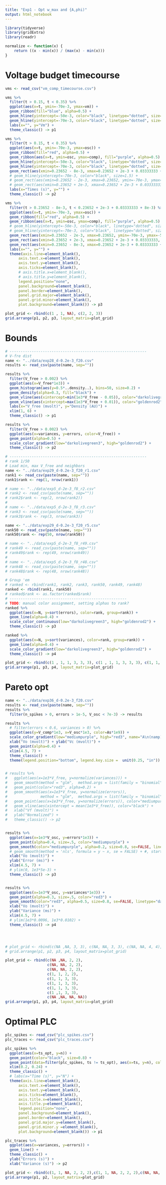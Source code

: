 ```yaml
---
title: "Exp1 - Opt w_max and {A,phi)"
output: html_notebook
---
```


```r
library(tidyverse)
library(gridExtra)
library(readr)

normalize <- function(x) {
    return ((x - min(x)) / (max(x) - min(x)))
}
```

# Voltage budget timecourse

```r
vms <- read_csv("vm_comp_timecourse.csv")
```

```r
vms %>% 
  filter(t > 0.15, t < 0.35) %>%
  ggplot(aes(x=t, ymin=-70e-3, ymax=vm)) +
  geom_ribbon(fill="blue", alpha=0.5) +
  geom_hline(yintercept=-50e-3, color="black", linetype="dotted", size=0.5) +
  geom_hline(yintercept=-70e-3, color="black", linetype="dotted", size=0.5) +
  labs(x="", y="Vm") +
  theme_classic() -> p1

vms %>% 
  filter(t > 0.15, t < 0.35) %>%
  ggplot(aes(x=t, ymin=-70e-3, ymax=osc)) +
  geom_ribbon(fill="red", alpha=0.5) +
  geom_ribbon(aes(x=t, ymin=osc, ymax=comp), fill="purple", alpha=0.5) +
  geom_hline(yintercept=-50e-3, color="black", linetype="dotted", size=0.5) +
  geom_hline(yintercept=-70e-3, color="black", linetype="dotted", size=0.5) +
  geom_rect(aes(xmin=0.23652 - 8e-3, xmax=0.23652 + 2e-3 + 0.03333333 + 8e-3, ymin=-70e-3, ymax=-50e-3),  fill=NA, color="black", alpha=0.01, size=.2) +
  # geom_hline(yintercept=-70e-3, color="black", size=1.5) +
  # geom_rect(aes(xmin=0.23652 - 2e-3, xmax=0.23652, ymin=-70e-3, ymax=-50e-3), color="grey", alpha=0.5) +
  # geom_rect(aes(xmin=0.23652 + 2e-3, xmax=0.23652 + 2e-3 + 0.03333333, ymin=-70e-3, ymax=-50e-3), fill=NA, color="grey", alpha=0.1) +
  labs(x="Times (s)", y="") +
  theme_classic() -> p2

vms %>% 
  filter(t > 0.23652 - 8e-3, t < 0.23652 + 2e-3 + 0.03333333 + 8e-3) %>%
  ggplot(aes(x=t, ymin=-70e-3, ymax=osc)) +
  geom_ribbon(fill="red", alpha=0.5) +
  geom_ribbon(aes(x=t, ymin=osc, ymax=comp), fill="purple", alpha=0.5) +
  # geom_hline(yintercept=-50e-3, color="black", linetype="dotted", size=0.5) +
  # geom_hline(yintercept=-70e-3, color="black", linetype="dotted", size=0.5) +
  geom_rect(aes(xmin=0.23652 - 2e-3, xmax=0.23652, ymin=-70e-3, ymax=-50e-3), fill="grey", alpha=0.01) +
  geom_rect(aes(xmin=0.23652 + 2e-3, xmax=0.23652 + 2e-3 + 0.03333333, ymin=-70e-3, ymax=-50e-3),  fill="grey", alpha=0.01) +
  geom_rect(aes(xmin=0.23652 - 8e-3, xmax=0.23652 + 2e-3 + 0.03333333 + 8e-3, ymin=-70e-3, ymax=-50e-3),  fill=NA, color="black", alpha=0.01, size=.2) +
  labs(x="", y="") +
  theme(axis.line=element_blank(),
      axis.text.x=element_blank(),
      axis.text.y=element_blank(),
      axis.ticks=element_blank(),
      # axis.title.x=element_blank(),
      # axis.title.y=element_blank(),
      legend.position="none",
      panel.background=element_blank(),
      panel.border=element_blank(),
      panel.grid.major=element_blank(),
      panel.grid.minor=element_blank(),
      plot.background=element_blank()) -> p3

plot_grid <- rbind(c(1 , 1, NA), c(2, 2, 3))
grid.arrange(p1, p2, p3, layout_matrix=plot_grid)
```
           

# Bounds

```r
# --------------------------------------------------------------
# V-fre dist
name <- "../data/exp28_d-0.2e-3_f20.csv"
results <- read_csv(paste(name, sep=""))

results %>% 
  filter(V_free > 0.002) %>% 
  ggplot(aes(x=V_free*1e3)) +
  geom_histogram(aes(y=0.5*..density..), bins=50, size=0.2) +
  geom_density(alpha=0.3, fill="black") +
  geom_vline(aes(xintercept=min(1e3*V_free - 0.05)), color="darkolivegreen3", alpha=0.6) +
  geom_vline(aes(xintercept=max(1e3*V_free + 0.01)), color="goldenrod2", alpha=0.5) +
  labs(x="V_free (mvolt)", y="Density (AU)") +
  xlim(1, 6) +
  theme_classic() -> p1

results %>%
  filter(V_free > 0.002) %>%
  ggplot(aes(x=variances, y=errors, color=V_free)) +
  geom_point(alpha=0.5) +
  scale_color_gradient(low="darkolivegreen3", high="goldenrod2") +
  theme_classic() -> p2

# --------------------------------------------------------------
# rank 1/50
# Load min, max V_free and neighbors
name <- "../data/exp29_d-0.2e-3_f20_r1.csv"
rank1 <- read_csv(paste(name, sep=""))
rank1$rank <- rep(1, nrow(rank1))

# name <- "../data/exp5_d-2e-3_f8_r2.csv"
# rank2 <- read_csv(paste(name, sep=""))
# rank2$rank <- rep(2, nrow(rank2))
# 
# name <- "../data/exp5_d-2e-3_f8_r3.csv"
# rank3 <- read_csv(paste(name, sep=""))
# rank3$rank <- rep(3, nrow(rank3))

name <- "../data/exp29_d-0.2e-3_f20_r5.csv"
rank50 <- read_csv(paste(name, sep=""))
rank50$rank <- rep(50, nrow(rank50))

# name <- "../data/exp5_d-2e-3_f8_r49.csv"
# rank49 <- read_csv(paste(name, sep=""))
# rank49$rank <- rep(49, nrow(rank49))
# 
# name <- "../data/exp5_d-2e-3_f8_r48.csv"
# rank48 <- read_csv(paste(name, sep=""))
# rank48$rank <- rep(48, nrow(rank48))

# Group 'em
# ranked <- rbind(rank1, rank2, rank3, rank50, rank49, rank48)
ranked <- rbind(rank1, rank50)
# ranked$rank <- as.factor(ranked$rank)
# -----------------------------------------------------
# TODO: manual color assignment, setting alphas to rank?
ranked %>%
  ggplot(aes(x=N, y=sort(errors), color=rank, group=rank)) +
  geom_line(alpha=0.4) +
  scale_color_continuous(low="darkolivegreen3", high="goldenrod2") +
  theme_classic() -> p3

ranked %>%
  ggplot(aes(x=N, y=sort(variances), color=rank, group=rank)) +
  geom_line(alpha=0.4) +
  scale_color_gradient(low="darkolivegreen3", high="goldenrod2") +
  theme_classic() -> p4

plot_grid <- rbind(c(1 , 1, 1, 3, 3, 3), c(1 , 1, 1, 3, 3, 3), c(1, 1, 1, 4, 4, 4), c(NA, NA, NA, 4, 4, 4))
grid.arrange(p1, p3, p4, layout_matrix=plot_grid)
```

# Pareto opt
```r
name <- "../data/exp36_d-0.2e-3_f20.csv"
results <- read_csv(paste(name, sep=""))
results %>% 
  filter(n_spikes > 0, errors > 1e-5, V_osc < 7e-3) -> results

results %>% 
  # filter(errors < 0.6, variances > 0) %>%
  ggplot(aes(y=V_comp*1e3, x=V_osc*1e3, color=As*1e9)) +
  scale_color_gradient(low="mediumpurple", high="red3", name="A\n(namp)") +
  xlab("Vo (mvolt)") + ylab("Vc (mvolt)") +
  geom_point(alpha=0.4) + 
  xlim(4.5, 7) +
  theme_classic() + 
  theme(legend.position="bottom", legend.key.size =  unit(0.25, "in")) -> p1


# results %>% 
#   ggplot(aes(x=1e3*V_free, y=normalize(variances))) +
#   geom_smooth(method = "glm",  method.args = list(family = "binomial"), color="red3", alpha=0.5, se=FALSE, linetype="dashed") + 
#   geom_point(color="red3", alpha=0.2) +
#   geom_smooth(aes(x=1e3*V_free, y=normalize(errors)), 
#               method = "glm",  method.args = list(family = "binomial"), color="mediumpurple", se=FALSE,linetype="dashed") + 
#   geom_point(aes(x=1e3*V_free, y=normalize(errors)), color="mediumpurple", alpha=0.2) +
#   geom_vline(aes(xintercept = mean(1e3*V_free)), color="black") +
#   xlab("Vf (mvolt)") +
#   ylab("Normalized") +
#   theme_classic() -> p2


results %>% 
  ggplot(aes(x=1e3*V_osc, y=errors*1e3)) +
  geom_point(alpha=0.4, size=.5, color="mediumpurple") +
  geom_smooth(color="mediumpurple", alpha=0.2, size=0.8, se=FALSE, linetype="dashed") +
  # geom_smooth(method = 'nls', formula = y ~ x, se = FALSE) + #, start=list(b=1)) #, start = list(a=1,b=.1)) +
  xlab("Vo (mvolt)") +
  ylab("Error (ms)") +
  xlim(4.5, 7) +
  # ylim(0, 1e3*5e-3) +
  theme_classic() -> p3


results %>% 
  ggplot(aes(x=1e3*V_osc, y=variances*1e3)) +
  geom_point(alpha=0.3, size=.5, color="red3") +
  geom_smooth(color="red3", alpha=0.5, size=0.8, se=FALSE, linetype="dashed", formula = y ~ x, method=lm) +
  xlab("Vo (mvolt)") +
  ylab("Variance (ms)") +
  xlim(4.5, 7) +
  # ylim(1e3*0.0096, 1e3*0.0102) +
  theme_classic() -> p4




# plot_grid <- rbind(c(NA ,NA, 3, 3), c(NA, NA, 3, 3), c(NA, NA, 4, 4), c(1 ,1, 4, 4), c(1, 1, 2, 2), c(1, 1, 2, 2))
# grid.arrange(p1, p2, p3, p4, layout_matrix=plot_grid)

plot_grid <- rbind(c(NA ,NA, 2, 2), 
                   c(NA, NA, 2, 2), 
                   c(NA, NA, 2, 2), 
                   c(1, 1, 2, 2), 
                   c(1, 1, 3, 3), 
                   c(1, 1, 3, 3), 
                   c(1, 1, 3, 3), 
                   c(1 ,1, 3, 3),
                   c(NA ,NA, NA, NA))
grid.arrange(p1, p3, p4, layout_matrix=plot_grid)
```


# Optimal PLC 

```r
plc_spikes <- read_csv("plc_spikes.csv")
plc_traces <- read_csv("plc_traces.csv")
```

```r
plc_spikes %>% 
  ggplot(aes(x=ts_opt, y=n)) + 
  geom_point(color="black", size=0.8) +
  geom_point(data=filter(plc_spikes, ts != ts_opt), aes(x=ts, y=n), color="red", size=1.5, shape=4, alpha=0.6) +
  xlim(0.2, 0.24) +
  theme_classic() +
  # labs(x="Time (s)", y="N") +
  theme(axis.line=element_blank(),
      axis.text.x=element_blank(),
      axis.text.y=element_blank(),
      axis.ticks=element_blank(),
      axis.title.x=element_blank(),
      axis.title.y=element_blank(),
      legend.position="none",
      panel.background=element_blank(),
      panel.border=element_blank(),
      panel.grid.major.y=element_blank(),
      panel.grid.minor.y =element_blank(),
      plot.background=element_blank()) -> p1
```

```r
plc_traces %>% 
  ggplot(aes(x=variances, y=errors)) +
  geom_line() +
  theme_classic() +
  ylab("Errors (s)") +
  xlab("Variance (s)") -> p2
```

```r
plot_grid <- rbind(c(1, 1, NA, 2, 2, 2),c(1, 1, NA, 2, 2, 2),c(NA, NA, NA, 2, 2, 2))
grid.arrange(p1, p2, layout_matrix=plot_grid)
```